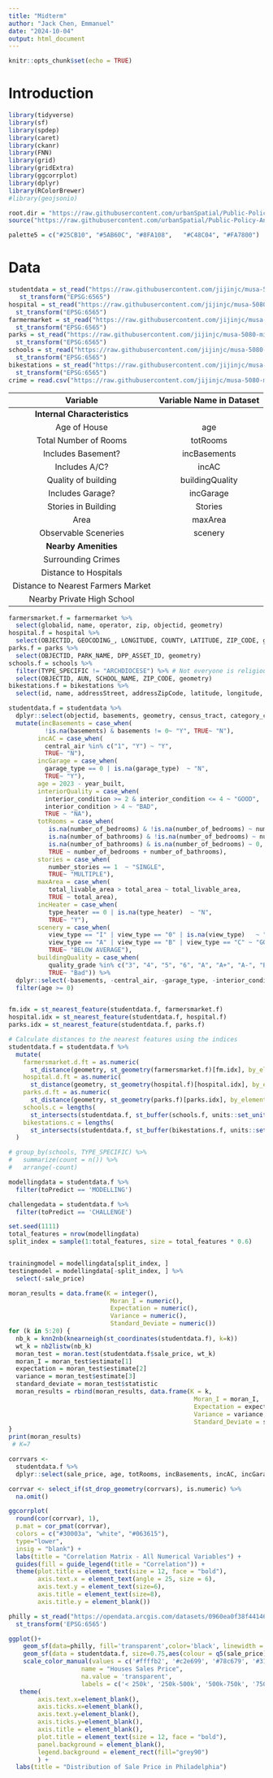 ```yaml
---
title: "Midterm"
author: "Jack Chen, Emmanuel"
date: "2024-10-04"
output: html_document
---
```


```r
knitr::opts_chunk$set(echo = TRUE)
```

# Introduction

```r
library(tidyverse)
library(sf)
library(spdep)
library(caret)
library(ckanr)
library(FNN)
library(grid)
library(gridExtra)
library(ggcorrplot)
library(dplyr)
library(RColorBrewer)
#library(geojsonio)

root.dir = "https://raw.githubusercontent.com/urbanSpatial/Public-Policy-Analytics-Landing/master/DATA/"
source("https://raw.githubusercontent.com/urbanSpatial/Public-Policy-Analytics-Landing/master/functions.r")

palette5 = c("#25CB10", "#5AB60C", "#8FA108",   "#C48C04", "#FA7800")
```

# Data

```r
studentdata = st_read("https://raw.githubusercontent.com/jijinjc/musa-5080-midterm/refs/heads/main/Midterm%20Data/studentData.geo.json") %>%
   st_transform("EPSG:6565")
hospital = st_read("https://raw.githubusercontent.com/jijinjc/musa-5080-midterm/refs/heads/main/Midterm%20Data/DOH_Hospitals202311.geojson") %>% 
  st_transform("EPSG:6565")
farmermarket = st_read("https://raw.githubusercontent.com/jijinjc/musa-5080-midterm/refs/heads/main/Midterm%20Data/Farmers_Markets.geojson") %>%
  st_transform("EPSG:6565")
parks = st_read("https://raw.githubusercontent.com/jijinjc/musa-5080-midterm/refs/heads/main/Midterm%20Data/Parks.geojson") %>%
  st_transform("EPSG:6565")
schools = st_read("https://raw.githubusercontent.com/jijinjc/musa-5080-midterm/refs/heads/main/Midterm%20Data/Schools.geojson") %>%
  st_transform("EPSG:6565")
bikestations = st_read("https://raw.githubusercontent.com/jijinjc/musa-5080-midterm/refs/heads/main/Midterm%20Data/bikestation.geojson") %>%
  st_transform("EPSG:6565")
crime = read.csv("https://raw.githubusercontent.com/jijinjc/musa-5080-midterm/refs/heads/main/Midterm%20Data/incidents_part1_part2.csv")
```

|              Variable              | Variable Name in Dataset |
|:----------------------------------:|:------------------------:|
|    **Internal Characteristics**    |                          |
|            Age of House            |           age            |
|       Total Number of Rooms        |         totRooms         |
|         Includes Basement?         |       incBasements       |
|           Includes A/C?            |          incAC           |
|        Quality of building         |     buildingQuality      |
|          Includes Garage?          |        incGarage         |
|        Stories in Building         |         Stories           |
|                Area                |         maxArea          |
|        Observable Sceneries        |         scenery          |
|        **Nearby Amenities**        |                          |
|         Surrounding Crimes         |                          |
|       Distance to Hospitals        |                          |
| Distance to Nearest Farmers Market |                          |
|     Nearby Private High School     |                          |

```r
farmersmarket.f = farmermarket %>%
  select(globalid, name, operator, zip, objectid, geometry)
hospital.f = hospital %>%
  select(OBJECTID, GEOCODING_, LONGITUDE, COUNTY, LATITUDE, ZIP_CODE, geometry)
parks.f = parks %>%
  select(OBJECTID, PARK_NAME, DPP_ASSET_ID, geometry)
schools.f = schools %>%
  filter(TYPE_SPECIFIC != "ARCHDIOCESE") %>% # Not everyone is religious, so we remove this option
  select(OBJECTID, AUN, SCHOOL_NAME, ZIP_CODE, geometry)
bikestations.f = bikestations %>%
  select(id, name, addressStreet, addressZipCode, latitude, longitude, coordinates, geometry)

studentdata.f = studentdata %>%
  dplyr::select(objectid, basements, geometry, census_tract, category_code, central_air, fireplaces, fuel, garage_type, interior_condition, location, number_of_bedrooms, number_of_bathrooms, number_stories, number_of_rooms, quality_grade, state_code, street_code, sale_price, sale_date, sale_year, total_livable_area, type_heater, total_area, unfinished, unit, view_type, year_built, zip_code, toPredict) %>%
  mutate(incBasements = case_when(
          !is.na(basements) & basements != 0~ "Y", TRUE~ "N"),
        incAC = case_when(
          central_air %in% c("1", "Y") ~ "Y",
          TRUE~ "N"),
        incGarage = case_when(
          garage_type == 0 | is.na(garage_type)  ~ "N",
          TRUE~ "Y"),
        age = 2023 - year_built,
        interiorQuality = case_when(
          interior_condition >= 2 & interior_condition <= 4 ~ "GOOD",
          interior_condition > 4 ~ "BAD",
          TRUE ~ "NA"),
        totRooms = case_when(
           is.na(number_of_bedrooms) & !is.na(number_of_bedrooms) ~ number_of_bathrooms,
           is.na(number_of_bathrooms) & !is.na(number_of_bedrooms) ~ number_of_bedrooms,
           is.na(number_of_bathrooms) & is.na(number_of_bedrooms) ~ 0,
           TRUE ~ number_of_bedrooms + number_of_bathrooms),
        stories = case_when(
           number_stories == 1  ~ "SINGLE",
           TRUE~ "MULTIPLE"),
        maxArea = case_when(
           total_livable_area > total_area ~ total_livable_area,
           TRUE ~ total_area),
        incHeater = case_when(
           type_heater == 0 | is.na(type_heater)  ~ "N",
           TRUE~ "Y"),
        scenery = case_when(
           view_type == "I" | view_type == "0" | is.na(view_type)   ~ "STANDARD",
           view_type == "A" | view_type == "B" | view_type == "C" ~ "GOOD",
           TRUE~ "BELOW AVERAGE"),
        buildingQuality = case_when(
           quality_grade %in% c("3", "4", "5", "6", "A", "A+", "A-", "B", "B+","B-","S","S+","X-")  ~ "Good",
           TRUE~ "Bad")) %>%
  dplyr::select(-basements, -central_air, -garage_type, -interior_condition, -number_stories, -type_heater, -view_type, -quality_grade) %>%
  filter(age >= 0)


fm.idx = st_nearest_feature(studentdata.f, farmersmarket.f)
hospital.idx = st_nearest_feature(studentdata.f, hospital.f)
parks.idx = st_nearest_feature(studentdata.f, parks.f)

# Calculate distances to the nearest features using the indices
studentdata.f = studentdata.f %>%
  mutate(
    farmersmarket.d.ft = as.numeric(
      st_distance(geometry, st_geometry(farmersmarket.f)[fm.idx], by_element = TRUE)),
    hospital.d.ft = as.numeric(
      st_distance(geometry, st_geometry(hospital.f)[hospital.idx], by_element = TRUE)),
    parks.d.ft = as.numeric(
      st_distance(geometry, st_geometry(parks.f)[parks.idx], by_element = TRUE)),
    schools.c = lengths(
      st_intersects(studentdata.f, st_buffer(schools.f, units::set_units(1.5, mile)))),
    bikestations.c = lengths(
      st_intersects(studentdata.f, st_buffer(bikestations.f, units::set_units(0.5, mile))))
  )

# group_by(schools, TYPE_SPECIFIC) %>%
#   summarize(count = n()) %>%
#   arrange(-count)

modellingdata = studentdata.f %>%
  filter(toPredict == 'MODELLING') 

challengedata = studentdata.f %>%
  filter(toPredict == 'CHALLENGE')
```

```r
set.seed(1111) 
total_features = nrow(modellingdata)
split_index = sample(1:total_features, size = total_features * 0.6)


trainingmodel = modellingdata[split_index, ] 
testingmodel = modellingdata[-split_index, ] %>%
  select(-sale_price)
```

```r
moran_results = data.frame(K = integer(),
                            Moran_I = numeric(),
                            Expectation = numeric(),
                            Variance = numeric(),
                            Standard_Deviate = numeric())
for (k in 5:20) {
  nb_k = knn2nb(knearneigh(st_coordinates(studentdata.f), k=k))
  wt_k = nb2listw(nb_k)
  moran_test = moran.test(studentdata.f$sale_price, wt_k)
  moran_I = moran_test$estimate[1]
  expectation = moran_test$estimate[2]
  variance = moran_test$estimate[3]
  standard_deviate = moran_test$statistic
  moran_results = rbind(moran_results, data.frame(K = k,
                                                   Moran_I = moran_I,
                                                   Expectation = expectation,
                                                   Variance = variance,
                                                   Standard_Deviate = standard_deviate))
}
print(moran_results)
 # K=7
```

```r
corrvars <- 
  studentdata.f %>% 
  dplyr::select(sale_price, age, totRooms, incBasements, incAC, incGarage, buildingQuality, stories, maxArea, farmersmarket.d.ft, schools.c, hospital.d.ft, bikestations.c, parks.d.ft)

corrvar <- select_if(st_drop_geometry(corrvars), is.numeric) %>% 
  na.omit()

ggcorrplot(
  round(cor(corrvar), 1), 
  p.mat = cor_pmat(corrvar),
  colors = c("#30003a", "white", "#063615"),
  type="lower",
  insig = "blank") +  
  labs(title = "Correlation Matrix - All Numerical Variables") +
  guides(fill = guide_legend(title = "Correlation")) +
  theme(plot.title = element_text(size = 12, face = "bold"), 
        axis.text.x = element_text(angle = 25, size = 6),
        axis.text.y = element_text(size=6), 
        axis.title = element_text(size=8),
        axis.title.y = element_blank())
```

```r
philly = st_read("https://opendata.arcgis.com/datasets/0960ea0f38f44146bb562f2b212075aa_0.geojson") %>%
  st_transform('EPSG:6565') 

ggplot()+
    geom_sf(data=philly, fill='transparent',color='black', linewidth = 0.1) +
    geom_sf(data = studentdata.f, size=0.75,aes(colour = q5(sale_price))) +
    scale_color_manual(values = c('#ffffb2', '#c2e699', '#78c679', '#31a354', '#006837'),
                    name = "Houses Sales Price",
                    na.value = 'transparent',
                    labels = c('< 250k', '250k-500k', '500k-750k', '750k-1mil', '1mil <')) +
   theme(
        axis.text.x=element_blank(),
        axis.ticks.x=element_blank(),
        axis.text.y=element_blank(),
        axis.ticks.y=element_blank(),
        axis.title = element_blank(),
        plot.title = element_text(size = 12, face = "bold"),
        panel.background = element_blank(),
        legend.background = element_rect(fill="grey90")
        ) +
  labs(title = "Distribution of Sale Price in Philadelphia") 
```